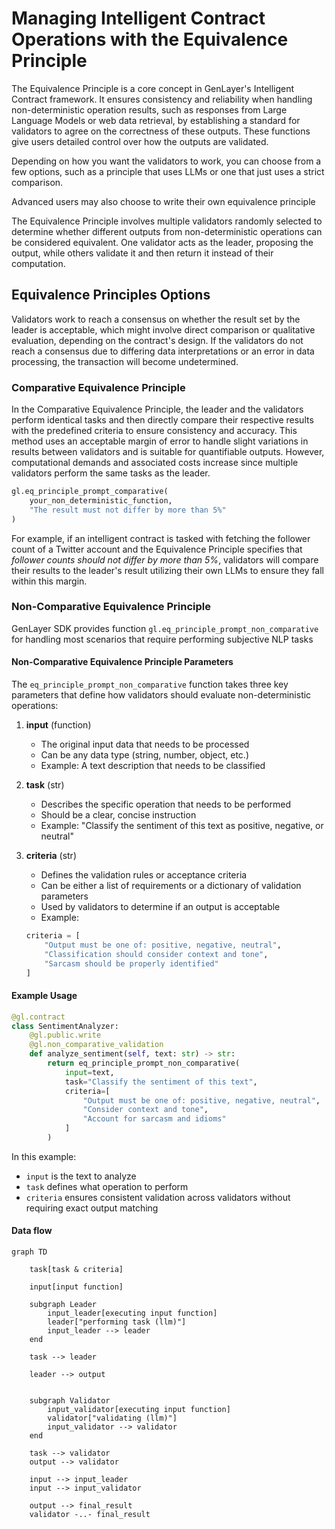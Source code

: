 
# Managing Intelligent Contract Operations with the Equivalence Principle

The Equivalence Principle is a core concept in GenLayer's Intelligent Contract framework. It ensures consistency and reliability when handling non-deterministic operation results, such as responses from Large Language Models or web data retrieval, by establishing a standard for validators to agree on the correctness of these outputs. These functions give users detailed control over how the outputs are validated.

Depending on how you want the validators to work, you can choose from a few options, such as a principle that uses LLMs or one that just uses a strict comparison.

<Callout emoji="💡">
    Advanced users may also choose to write their own equivalence principle
</Callout>


The Equivalence Principle involves multiple validators randomly selected to determine whether different outputs from non-deterministic operations can be considered equivalent. One validator acts as the leader, proposing the output, while others validate it and then return it instead of their computation.

## Equivalence Principles Options

Validators work to reach a consensus on whether the result set by the leader is acceptable, which might involve direct comparison or qualitative evaluation, depending on the contract's design. If the validators do not reach a consensus due to differing data interpretations or an error in data processing, the transaction will become undetermined.

### Comparative Equivalence Principle

In the Comparative Equivalence Principle, the leader and the validators perform identical tasks and then directly compare their respective results with the predefined criteria to ensure consistency and accuracy. This method uses an acceptable margin of error to handle slight variations in results between validators and is suitable for quantifiable outputs. However, computational demands and associated costs increase since multiple validators perform the same tasks as the leader.

```python
gl.eq_principle_prompt_comparative(
    your_non_deterministic_function,
    "The result must not differ by more than 5%"
)
```
For example, if an intelligent contract is tasked with fetching the follower count of a Twitter account and the Equivalence Principle specifies that _follower counts should not differ by more than 5%_, validators will compare their results to the leader's result utilizing their own LLMs to ensure they fall within this margin.

### Non-Comparative Equivalence Principle

GenLayer SDK provides function `gl.eq_principle_prompt_non_comparative` for handling most scenarios that require performing subjective NLP tasks

#### Non-Comparative Equivalence Principle Parameters

The `eq_principle_prompt_non_comparative` function takes three key parameters that define how validators should evaluate non-deterministic operations:

1. **input** (function)
   - The original input data that needs to be processed
   - Can be any data type (string, number, object, etc.)
   - Example: A text description that needs to be classified

2. **task** (str)
   - Describes the specific operation that needs to be performed
   - Should be a clear, concise instruction
   - Example: "Classify the sentiment of this text as positive, negative, or neutral"

3. **criteria** (str)
   - Defines the validation rules or acceptance criteria
   - Can be either a list of requirements or a dictionary of validation parameters
   - Used by validators to determine if an output is acceptable
   - Example:
   ```python
   criteria = [
       "Output must be one of: positive, negative, neutral",
       "Classification should consider context and tone",
       "Sarcasm should be properly identified"
   ]
   ```

#### Example Usage

```python
@gl.contract
class SentimentAnalyzer:
    @gl.public.write
    @gl.non_comparative_validation
    def analyze_sentiment(self, text: str) -> str:
        return eq_principle_prompt_non_comparative(
            input=text,
            task="Classify the sentiment of this text",
            criteria=[
                "Output must be one of: positive, negative, neutral",
                "Consider context and tone",
                "Account for sarcasm and idioms"
            ]
        )
```

In this example:
- `input` is the text to analyze
- `task` defines what operation to perform
- `criteria` ensures consistent validation across validators without requiring exact output matching

#### Data flow
```mermaid
graph TD

    task[task & criteria]

    input[input function]

    subgraph Leader
        input_leader[executing input function]
        leader["performing task (llm)"]
        input_leader --> leader
    end

    task --> leader

    leader --> output


    subgraph Validator
        input_validator[executing input function]
        validator["validating (llm)"]
        input_validator --> validator
    end

    task --> validator
    output --> validator

    input --> input_leader
    input --> input_validator

    output --> final_result
    validator -..- final_result
```
